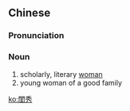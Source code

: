 {{also|闺秀}}
==Chinese==
{{zh-forms|s=闺秀}}

===Pronunciation===
{{zh-pron
|m=guīxiù
|c=gwai1 sau3
|cat=n
}}

===Noun===
{{zh-noun}}

# scholarly, literary [[woman]]
# young woman of a good family

[[ko:閨秀]]